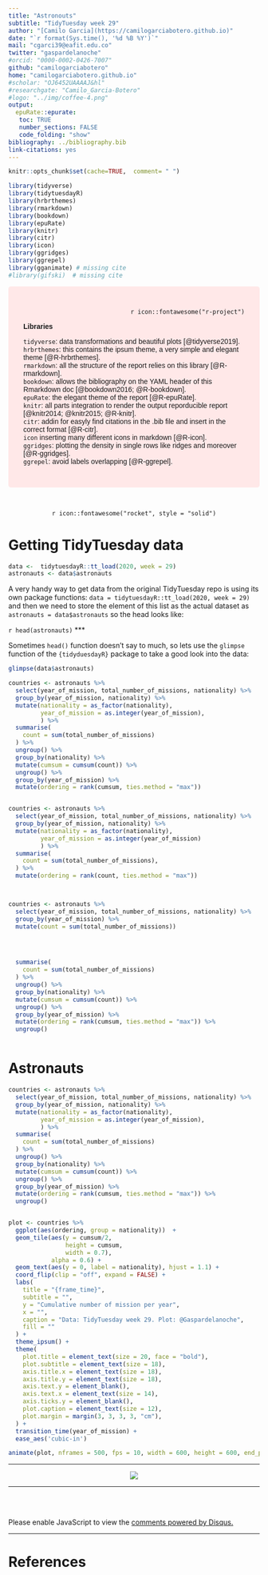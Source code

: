 ```yaml
---
title: "Astronouts"
subtitle: "TidyTuesday week 29"
author: "[Camilo Garcia](https://camilogarciabotero.github.io)"
date: "`r format(Sys.time(), '%d %B %Y')`"
mail: "cgarci39@eafit.edu.co"
twitter: "gaspardelanoche"
#orcid: "0000-0002-0426-7007"
github: "camilogarciabotero"
home: "camilogarciabotero.github.io"
#scholar: "OJ6452UAAAAJ&hl"
#researchgate: "Camilo_Garcia-Botero"
#logo: "../img/coffee-4.png"
output:
  epuRate::epurate:
   toc: TRUE
   number_sections: FALSE
   code_folding: "show"
bibliography: ../bibliography.bib
link-citations: yes
---
```


```r
knitr::opts_chunk$set(cache=TRUE,  comment= " ")
```


```r
library(tidyverse) 
library(tidytuesdayR)
library(hrbrthemes)
library(rmarkdown)
library(bookdown)
library(epuRate)
library(knitr)
library(citr)
library(icon) 
library(ggridges)
library(ggrepel)
library(gganimate) # missing cite
#library(gifski)  # missing cite
```


<style>
div.red { background-color:#FFE8E8; border-radius: 5px; padding: 30px; } 
div.red p { font-family: Verdana, Geneva, sans-serif; }
</style>
<div class = "red">
<p style="text-align:right">`r icon::fontawesome("r-project")`</p>
**Libraries**
  
  `tidyverse`: data transformations and beautiful plots [@tidyverse2019].<br>
  `hrbrthemes`: this contains the ipsum theme, a very simple and elegant theme [@R-hrbrthemes].<br>
  `rmarkdown`: all the structure of the report relies on this library [@R-rmarkdown].<br>
  `bookdown`: allows the bibliography on the YAML header of this Rmarkdown doc [@bookdown2016; @R-bookdown].<br>
  `epuRate`: the elegant theme of the report [@R-epuRate].<br>
  `knitr`: all parts integration to render the output reporducible report [@knitr2014; @knitr2015; @R-knitr].<br>
  `citr`: addin for easyly find citations in the .bib file and insert in the correct format [@R-citr].<br>
  `icon` inserting many different icons in markdown [@R-icon].<br>
  `ggridges`: plotting the density in single rows like ridges and moreover [@R-ggridges].<br>
  `ggrepel`: avoid labels overlapping [@R-ggrepel].
  
</div>
<br>


<p style="text-align:center">`r icon::fontawesome("rocket", style = "solid")`</p>


# Getting TidyTuesday data

```r
data <-  tidytuesdayR::tt_load(2020, week = 29)
astronauts <- data$astronauts

```

A very handy way to get data from the original TidyTuesday repo is using its own package functions: `data = tidytuesdayR::tt_load(2020, week = 29)` and then we need to store the element of this list as the actual dataset as `astronauts = data$astronauts` so the head looks like:

`r head(astronauts)`
***

Sometimes `head()` function doesn't say to much, so lets use the `glimpse` function of the `{tidyduesdayR}` package to take a good look into the data:

```r
glimpse(data$astronauts)
```



```r


countries <- astronauts %>% 
  select(year_of_mission, total_number_of_missions, nationality) %>%
  group_by(year_of_mission, nationality) %>% 
  mutate(nationality = as_factor(nationality), 
         year_of_mission = as.integer(year_of_mission), 
         ) %>% 
  summarise(
    count = sum(total_number_of_missions)
  ) %>% 
  ungroup() %>% 
  group_by(nationality) %>% 
  mutate(cumsum = cumsum(count)) %>% 
  ungroup() %>% 
  group_by(year_of_mission) %>% 
  mutate(ordering = rank(cumsum, ties.method = "max"))


countries <- astronauts %>% 
  select(year_of_mission, total_number_of_missions, nationality) %>%
  group_by(year_of_mission, nationality) %>% 
  mutate(nationality = as_factor(nationality), 
         year_of_mission = as.integer(year_of_mission)
         ) %>% 
  summarise(
    count = sum(total_number_of_missions),
  ) %>% 
  mutate(ordering = rank(count, ties.method = "max"))



countries <- astronauts %>% 
  select(year_of_mission, total_number_of_missions, nationality) %>% 
  group_by(year_of_mission) %>% 
  mutate(count = sum(total_number_of_missions)) 

  


  summarise(
    count = sum(total_number_of_missions)
  ) %>% 
  ungroup() %>% 
  group_by(nationality) %>% 
  mutate(cumsum = cumsum(count)) %>% 
  ungroup() %>% 
  group_by(year_of_mission) %>% 
  mutate(ordering = rank(cumsum, ties.method = "max")) %>% 
  ungroup()



```




# Astronauts

```r


countries <- astronauts %>% 
  select(year_of_mission, total_number_of_missions, nationality) %>%
  group_by(year_of_mission, nationality) %>% 
  mutate(nationality = as_factor(nationality), 
         year_of_mission = as.integer(year_of_mission), 
         ) %>% 
  summarise(
    count = sum(total_number_of_missions)
  ) %>% 
  ungroup() %>% 
  group_by(nationality) %>% 
  mutate(cumsum = cumsum(count)) %>% 
  ungroup() %>% 
  group_by(year_of_mission) %>% 
  mutate(ordering = rank(cumsum, ties.method = "max")) %>% 
  ungroup()


plot <- countries %>% 
  ggplot(aes(ordering, group = nationality))  +
  geom_tile(aes(y = cumsum/2, 
                height = cumsum,
                width = 0.7), 
            alpha = 0.6) +
  geom_text(aes(y = 0, label = nationality), hjust = 1.1) +
  coord_flip(clip = "off", expand = FALSE) +
  labs(
    title = "{frame_time}",
    subtitle = "",
    y = "Cumulative number of mission per year",
    x = "",
    caption = "Data: TidyTuesday week 29. Plot: @Gaspardelanoche",
    fill = ""
  ) +
  theme_ipsum() +
  theme(
    plot.title = element_text(size = 20, face = "bold"),
    plot.subtitle = element_text(size = 18),
    axis.title.x = element_text(size = 18),
    axis.title.y = element_text(size = 18),
    axis.text.y = element_blank(),
    axis.text.x = element_text(size = 14),
    axis.ticks.y = element_blank(),
    plot.caption = element_text(size = 12),
    plot.margin = margin(3, 3, 3, 3, "cm"),
  ) +
  transition_time(year_of_mission) +
  ease_aes('cubic-in') 

animate(plot, nframes = 500, fps = 10, width = 600, height = 600, end_pause = 25)

```




***

<div> 
  <p align="center">
    <a href="https://www.paypal.me/camilogarciabotero">
      <img src="../img/coffe-3.png" />
    </a>
  </p>			  
</div>


***
<br><br>

<div id="disqus_thread"></div>
<script>

/**
*  RECOMMENDED CONFIGURATION VARIABLES: EDIT AND UNCOMMENT THE SECTION BELOW TO INSERT DYNAMIC VALUES FROM YOUR PLATFORM OR CMS.
*  LEARN WHY DEFINING THESE VARIABLES IS IMPORTANT: https://disqus.com/admin/universalcode/#configuration-variables*/
/*
var disqus_config = function () {
this.page.url = PAGE_URL;  // Replace PAGE_URL with your page's canonical URL variable
this.page.identifier = PAGE_IDENTIFIER; // Replace PAGE_IDENTIFIER with your page's unique identifier variable
};
*/
(function() { // DON'T EDIT BELOW THIS LINE
var d = document, s = d.createElement('script');
s.src = 'https://camilogarciabotero-github-io.disqus.com/embed.js';
s.setAttribute('data-timestamp', +new Date());
(d.head || d.body).appendChild(s);
})();
</script>
<noscript>Please enable JavaScript to view the <a href="https://disqus.com/?ref_noscript">comments powered by Disqus.</a></noscript>


***

# References




